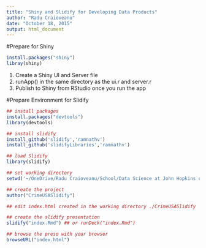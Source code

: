 ```yaml
---
title: "Shiny and Slidify for Developing Data Products"
author: "Radu Craioveanu"
date: "October 18, 2015"
output: html_document
---
```


#Prepare for Shiny

```r
install.packages("shiny")
libray(shiny)
```
1. Create a Shiny UI and Server file
2. runApp() in the same directory as the ui.r and server.r
3. Publish to Shiny from RStudio once you run the app

#Prepare Environment for Slidify

```r
## install packages
install.packages("devtools")
library(devtools)

## install slidify
install_github('slidify','ramnathv')
install_github('slidifyLibraries','ramnathv')

## load Slidify
library(slidify)

## set working directory
setwd('~/OneDrive/Radu Craioveanu/School/Data Science at John Hopkins on Coursera/Developing Data Products/CrimeUSA')

## create the project 
author("CrimeUSASlidify")

## edit index.html created in the working directory ./CrimeUSASlidify

## create the slidify presentation
slidify("index.Rmd") ## or runDeck("index.Rmd")

## browse the preso with your browser
browseURL("index.html")
```
